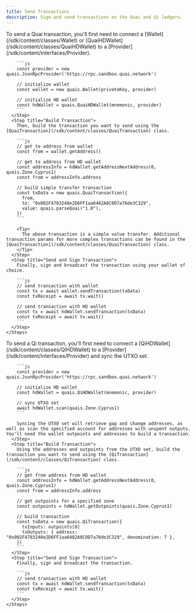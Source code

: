 ```yaml
---
title: Send Transactions
description: Sign and send transactions on the Quai and Qi ledgers.
---
```


<Tabs>
  <Tab title="Quai Transactions">
    <Steps>
      <Step title="Configure Wallet">
        To send a Quai transaction, you'll first need to connect a [Wallet](/sdk/content/classes/Wallet) or [QuaiHDWallet](/sdk/content/classes/QuaiHDWallet) to a [Provider](/sdk/content/interfaces/Provider).

        ```js
        const provider = new quais.JsonRpcProvider('https://rpc.sandbox.quai.network')

        // initialize wallet
        const wallet = new quais.Wallet(privateKey, provider)

        // initialize HD wallet
        const hdWallet = quais.QuaiHDWallet(mnemonic, provider)
        ```
      </Step>
      <Step title="Build Transaction">
        Then, build the transaction you want to send using the [QuaiTransaction](/sdk/content/classes/QuaiTransaction) class.

        ```js
        // get to address from wallet
        const from = wallet.getAddress()

        // get to address from HD wallet
        const addressInfo = hdWallet.getAddressNextAddress(0, quais.Zone.Cyprus1)
        const from = addressInfo.address

        // build simple transfer transaction
        const txData = new quais.QuaiTransaction({
          from,
          to: "0x002F4783248e2D6FF1aa6482A8C0D7a76de3C329",
          value: quais.parseQuai("1.0"),
        })
        ```

        <Tip>
          The above transaction is a simple value transfer. Additional transaction params for more complex transactions can be found in the [QuaiTransaction](/sdk/content/classes/QuaiTransaction) class.
        </Tip>
      </Step>
      <Step title="Send and Sign Transaction">
        Finally, sign and broadcast the transaction using your wallet of choice.

        ```js
        // send transaction with wallet
        const tx = await wallet.sendTransaction(txData)
        const txReceipt = await tx.wait()

        // send transaction with HD wallet
        const tx = await hdWallet.sendTransaction(txData)
        const txReceipt = await tx.wait()
        ```
      </Step>
    </Steps>

  </Tab>
  <Tab title="Qi Transactions">
       <Steps>
      <Step title="Configure Wallet">
        To send a Qi transaction, you'll first need to connect a [QiHDWallet](/sdk/content/classes/QiHDWallet) to a [Provider](/sdk/content/interfaces/Provider) and sync the UTXO set.

        ```js
        const provider = new quais.JsonRpcProvider('https://rpc.sandbox.quai.network')

        // initialize HD wallet
        const hdWallet = quais.QiHDWallet(mnemonic, provider)

        // sync UTXO set
        await hdWallet.scan(quais.Zone.Cyprus1)
        ```

        Syncing the UTXO set will retrieve gap and change addresses, as well as scan the specified account for addresses with unspent outputs. You'll need the wallet outpoints and addresses to build a transaction.
      </Step>
      <Step title="Build Transaction">
        Using the addresses and outpoints from the UTXO set, build the transaction you want to send using the [QiTransaction](/sdk/content/classes/QiTransaction) class.

        ```js
        // get from address from HD wallet
        const addressInfo = hdWallet.getAddressNextAddress(0, quais.Zone.Cyprus1)
        const from = addressInfo.address

        // get outpoints for a specified zone
        const outpoints = hdWallet.getOutpoints(quais.Zone.Cyprus1)

        // build transaction
        const txData = new quais.QiTransaction({
          txInputs: outpoints[0]
          txOutputs: { address: "0x002F4783248e2D6FF1aa6482A8C0D7a76de3C329", denomination: 7 },
        })
        ```
      </Step>
      <Step title="Send and Sign Transaction">
        Finally, sign and broadcast the transaction.

        ```js
        // send transaction with HD wallet
        const tx = await hdWallet.sendTransaction(txData)
        const txReceipt = await tx.wait()
        ```
      </Step>
    </Steps>

  </Tab>
</Tabs>
